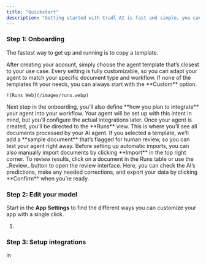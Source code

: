 ```yaml
---
title: "Quickstart"
description: "Getting started with Cradl AI is fast and simple, you can be up and running with your custom document agent in just a few minutes."
---
```


### Step 1: Onboarding

The fastest way to get up and running is to copy a template. 

<Steps>
  <Step title="Start with a template" icon="1" iconType="regular" stepNumber={1}>
    After creating your account, simply choose the agent template that’s closest to your use case. Every setting is fully customizable, so you can adapt your agent to match your specific document type and workflow. If none of the templates fit your needs, you can always start with the **Custom** option.

    ![Runs Web](/images/runs.webp)
  </Step>
  <Step title="Add integrations">
    Next step in the onboarding, you’ll also define **how you plan to integrate** your agent into your workflow. Your agent will be set up with this intent in mind, but you’ll configure the actual integrations later.
  </Step>
  <Step title="Import a test document">
    Once your agent is created, you’ll be directed to the **Runs** view. This is where you’ll see all documents processed by your AI agent. If you selected a template, we’ll add a **sample document** that’s flagged for human review, so you can test your agent right away. Before setting up automatic imports, you can also manually import documents by clicking **Import** in the top right corner.
  </Step>
  <Step title="Review predictions">
    To review results, click on a document in the Runs table or use the _Review_ button to open the review interface. Here, you can check the AI’s predictions, make any needed corrections, and export your data by clicking **Confirm** when you’re ready.
  </Step>
</Steps>

### Step 2: Edit your model

Start in the **App Settings** to find the different ways you can customize your app with a single click.

1. 

### Step 3: Setup integrations

in 